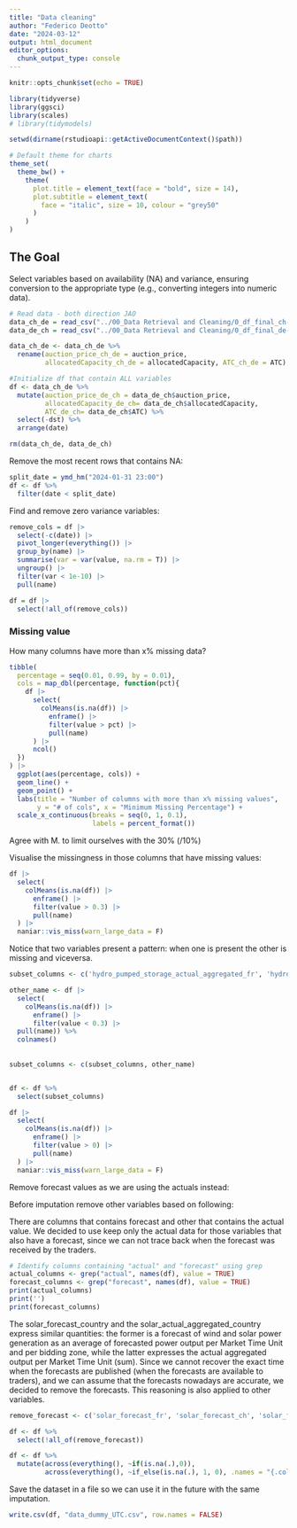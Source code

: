 ```yaml
---
title: "Data cleaning"
author: "Federico Deotto"
date: "2024-03-12"
output: html_document
editor_options: 
  chunk_output_type: console
---
```


```r
knitr::opts_chunk$set(echo = TRUE)

library(tidyverse)
library(ggsci)
library(scales)
# library(tidymodels)

setwd(dirname(rstudioapi::getActiveDocumentContext()$path))

# Default theme for charts
theme_set(
  theme_bw() +
    theme(  
      plot.title = element_text(face = "bold", size = 14),
      plot.subtitle = element_text(
        face = "italic", size = 10, colour = "grey50"
      )
    )
)

```

## The Goal

Select variables based on availability (NA) and variance, ensuring conversion to the appropriate type (e.g., converting integers into numeric data).

```r
# Read data - both direction JAO
data_ch_de = read_csv("../00_Data Retrieval and Cleaning/0_df_final_ch-de_UTC.csv")
data_de_ch = read_csv("../00_Data Retrieval and Cleaning/0_df_final_de-ch_UTC.csv")

data_ch_de <- data_ch_de %>%
  rename(auction_price_ch_de = auction_price,
         allocatedCapacity_ch_de = allocatedCapacity, ATC_ch_de = ATC)

#Initialize df that contain ALL variables
df <- data_ch_de %>% 
  mutate(auction_price_de_ch = data_de_ch$auction_price, 
         allocatedCapacity_de_ch= data_de_ch$allocatedCapacity, 
         ATC_de_ch= data_de_ch$ATC) %>% 
  select(-dst) %>% 
  arrange(date)

rm(data_ch_de, data_de_ch)
```


Remove the most recent rows that contains NA:

```r
split_date = ymd_hm("2024-01-31 23:00")
df <- df %>% 
  filter(date < split_date)
```


Find and remove zero variance variables:
```r
remove_cols = df |> 
  select(-c(date)) |> 
  pivot_longer(everything()) |> 
  group_by(name) |> 
  summarise(var = var(value, na.rm = T)) |> 
  ungroup() |> 
  filter(var < 1e-10) |> 
  pull(name)

df = df |> 
  select(!all_of(remove_cols))
```

### Missing value

How many columns have more than x% missing data?
```r
tibble(
  percentage = seq(0.01, 0.99, by = 0.01),
  cols = map_dbl(percentage, function(pct){
    df |> 
      select(
        colMeans(is.na(df)) |> 
          enframe() |>
          filter(value > pct) |> 
          pull(name) 
      ) |> 
      ncol()
  })
) |> 
  ggplot(aes(percentage, cols)) +
  geom_line() +
  geom_point() +
  labs(title = "Number of columns with more than x% missing values",
       y = "# of cols", x = "Minimum Missing Percentage") +
  scale_x_continuous(breaks = seq(0, 1, 0.1), 
                     labels = percent_format())
```

Agree with M. to limit ourselves with the 30% (/10%)

Visualise the missingness in those columns that have missing values:

```r
df |> 
  select(
    colMeans(is.na(df)) |> 
      enframe() |>
      filter(value > 0.3) |> 
      pull(name)
  ) |> 
  naniar::vis_miss(warn_large_data = F)
```

Notice that two variables present a pattern: when one is present the other is missing and viceversa.

```r
subset_columns <- c('hydro_pumped_storage_actual_aggregated_fr', 'hydro_pumped_storage_actual_consumption_fr')

other_name <- df |> 
  select(
    colMeans(is.na(df)) |> 
      enframe() |>
      filter(value < 0.3) |> 
  pull(name)) %>% 
  colnames()
      
    
subset_columns <- c(subset_columns, other_name)


df <- df %>% 
  select(subset_columns)
```

```r
df |> 
  select(
    colMeans(is.na(df)) |> 
      enframe() |>
      filter(value > 0) |> 
      pull(name)
  ) |> 
  naniar::vis_miss(warn_large_data = F)
```





Remove forecast values as we are using the actuals instead:

Before imputation remove other variables based on following:

There are columns that contains forecast and other that contains the actual value.
We decided to use keep only the actual data for those variables that also have a forecast, since we can not trace back when the forecast was received by the traders.

```r
# Identify columns containing "actual" and "forecast" using grep
actual_columns <- grep("actual", names(df), value = TRUE)
forecast_columns <- grep("forecast", names(df), value = TRUE)
print(actual_columns)
print('')
print(forecast_columns)
```

The solar_forecast_country and the solar_actual_aggregated_country express similar quantities: the former is a forecast of wind and solar power generation as an average of forecasted power output per Market Time Unit and per bidding zone, while the latter expresses the actual aggregated output per Market Time Unit (sum). Since we cannot recover the exact time when the forecasts are published (when the forecasts are available to traders), and we can assume that the forecasts nowadays are accurate, we decided to remove the forecasts. This reasoning is also applied to other variables.

```r
remove_forecast <- c('solar_forecast_fr', 'solar_forecast_ch', 'solar_forecast_it','solar_forecast_at', 'wind_offshore_forecast_de', 'wind_onshore_forecast_de', 'wind_onshore_forecast_ch', 'wind_onshore_forecast_at')

df <- df %>% 
  select(!all_of(remove_forecast))
```

```r
df <- df %>%
  mutate(across(everything(), ~if(is.na(.),0)),
         across(everything(), ~if_else(is.na(.), 1, 0), .names = "{.col}_is_missing"))
```



Save the dataset in a file so we can use it in the future with the same imputation.

```r
write.csv(df, "data_dummy_UTC.csv", row.names = FALSE)
```
